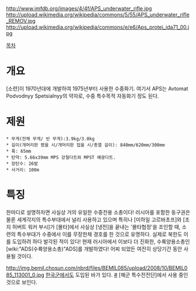 http://www.imfdb.org/images/4/4f/APS_underwater_rifle.jpg
http://upload.wikimedia.org/wikipedia/commons/5/55/APS_underwater_rifle_REMOV.jpg
http://upload.wikimedia.org/wikipedia/commons/e/e6/Aps_protei_ida71_00.jpg

[[목차]]
= 개요 =
[소련]이 1970년대에 개발하여 1975년부터 사용한 수중화기. 여기서 APS는 Avtomat Podvodnyy Spetsialnyy의 약자로, 수중 특수목적 자동화기 정도 된다.

= 제원 =
 * 무게(전체 무게/ 빈 무게):3.9kg/3.0kg
 * 길이(개머리판 폈을 시/개머리판 접을 시/총열 길이): 840mm/620mm/300mm
 * 폭: 65mm
 * 탄약: 5.66x39mm MPS 강철다트와 MPST 예광다트.
 * 장탄수: 26발
 * 사거리: 100m

= 특징 =
한마디로 설명하자면 사실상 거의 유일한 수중전용 소총이다! 러시아를 포함한 동구권은 물론 세계각지의 특수부대에서 널리 사용하고 있으며 특히나 [미하일 고르바초프]와 [조지 허버트 워커 부시]가 [몰타]에서 사실상 [냉전]을 끝내는 '몰타협정'을 조인할 때, 소련의 특수부대가 수중에서 이를 무장한채 경호를 한 것으로 유명하다. 실제로 북한도 이를 도입하려 하다 발각된 적이 있다! 현재 러시아에서 이보다 더 진화한, 수륙양용소총인 [wiki:"ADS(수륙양용소총)"ADS]를 개발하였다! 어찌 되었든 여전히 상당기간 동안 사용될 것이다.

http://img.bemil.chosun.com/nbrd/files/BEMIL085/upload/2008/10/BEMIL085_113001_0.jpg
[[한국군]]에서도 도입된 바가 있다. [http://bemil.chosun.com/nbrd/gallery/view.html?b_bbs_id=10044&num=113001 #] [해군 특수전전단]에서 사용 중인 것으로 보인다.

